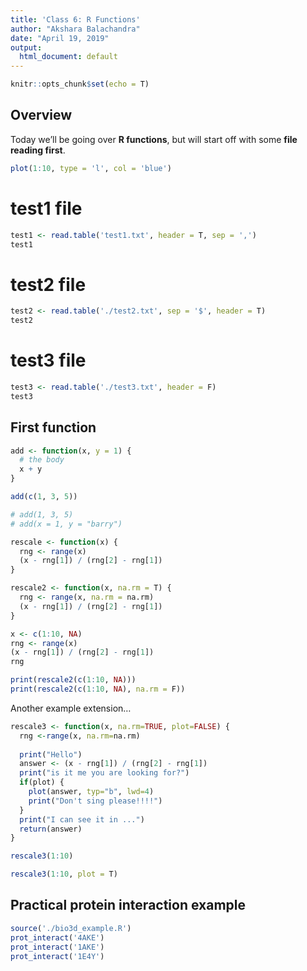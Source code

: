 ```yaml
---
title: 'Class 6: R Functions'
author: "Akshara Balachandra"
date: "April 19, 2019"
output:
  html_document: default
---
```


```r
knitr::opts_chunk$set(echo = T)
```

## Overview 
Today we'll be going over **R functions**, but will start off with some
**file reading first**.

```r
plot(1:10, type = 'l', col = 'blue')
```


# test1 file
```r
test1 <- read.table('test1.txt', header = T, sep = ',')
test1
```

# test2 file
```r
test2 <- read.table('./test2.txt', sep = '$', header = T)
test2
```

# test3 file
```r
test3 <- read.table('./test3.txt', header = F)
test3
```





## First function
```r
add <- function(x, y = 1) {
  # the body
  x + y
}
```


```r
add(c(1, 3, 5))
```

```r
# add(1, 3, 5)
# add(x = 1, y = "barry")
```


```r
rescale <- function(x) {
  rng <- range(x)
  (x - rng[1]) / (rng[2] - rng[1])
}

```

```r
rescale2 <- function(x, na.rm = T) {
  rng <- range(x, na.rm = na.rm)
  (x - rng[1]) / (rng[2] - rng[1])
}
```

```r
x <- c(1:10, NA)
rng <- range(x)
(x - rng[1]) / (rng[2] - rng[1])
rng
```


```r
print(rescale2(c(1:10, NA)))
print(rescale2(c(1:10, NA), na.rm = F))
```



Another example extension...

```r
rescale3 <- function(x, na.rm=TRUE, plot=FALSE) {
  rng <-range(x, na.rm=na.rm)
  
  print("Hello")
  answer <- (x - rng[1]) / (rng[2] - rng[1])
  print("is it me you are looking for?")
  if(plot) {
    plot(answer, typ="b", lwd=4)
    print("Don't sing please!!!!")
  }
  print("I can see it in ...")
  return(answer)
}
```

```r
rescale3(1:10)
```

```r
rescale3(1:10, plot = T)
```



## Practical protein interaction example

```r
source('./bio3d_example.R')
prot_interact('4AKE')
prot_interact('1AKE')
prot_interact('1E4Y')
```






















